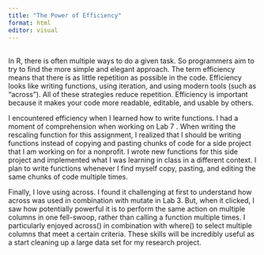 ```yaml
---
title: "The Power of Efficiency"
format: html
editor: visual
---
```


\
In R, there is often multiple ways to do a given task. So programmers aim to try to find the more simple and elegant approach. The term efficiency means that there is as little repetition as possible in the code. Efficiency looks like writing functions, using iteration, and using modern tools (such as "across"). All of these strategies reduce repetition. Efficiency is important because it makes your code more readable, editable, and usable by others.

I encountered efficiency when I learned how to write functions. I had a moment of comprehension when working on Lab 7 . When writing the rescaling function for this assignment, I realized that I should be writing functions instead of copying and pasting chunks of code for a side project that I am working on for a nonprofit. I wrote new functions for this side project and implemented what I was learning in class in a different context. I plan to write functions whenever I find myself copy, pasting, and editing the same chunks of code multiple times.

Finally, I love using across. I found it challenging at first to understand how across was used in combination with mutate in Lab 3. But, when it clicked, I saw how potentially powerful it is to perform the same action on multiple columns in one fell-swoop, rather than calling a function multiple times. I particularly enjoyed across() in combination with where() to select multiple columns that meet a certain criteria. These skills will be incredibly useful as a start cleaning up a large data set for my research project.
